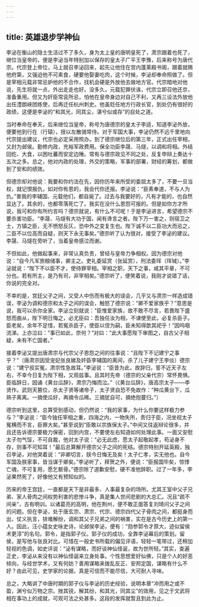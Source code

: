 ```yaml
---
---
---
```

title: 英雄退步学神仙
---




李泌在衡山的隐士生活过不了多久，身为太上皇的唐明皇死了，肃宗跟着也死了，继位当皇帝的，便是李泌当年特别加以保存的皇太子广平王李豫，后来称号为唐代宗。代宗登上帝位，马上就召李泌回来，起先让他住在宫内蓬莱殿书阁，跟着就赐他府第，又强迫他不可素食，硬要他娶妻吃肉，这个时候，李泌却奉命照做了。但是宰相元载非常忌妒他的不合作，找机会硬是外放他去做地方官。代宗暗地对他说，先生将就一点，外出走走也好。没多久，元载犯罪伏诛，代宗立即召他还京，准备重用。但又为奸臣常衮所忌，怕他在皇帝身边对自己不利，又再三设法外放他出任澧朗峡团练使，后再迁任杭州刺史。他虽贬任地方行政长官，到处仍有很好的政绩，这便是李泌的“和其光，同其尘，湛兮似或存”的自处之道。

当时奉命在奉天，后来继位当皇帝，称号为唐德宗的皇太子李适，知道李泌外放，便要他到行在（行辕），授以左散骑常侍。对于军国大事，李泌仍然不远千里地向代宗提出建议，代宗也必定采用照办。到了德宗继位后的第三年，正式出任宰相，又封为邺侯。勤修内政，充裕军政费用。保全功臣李晟、马燧，以调和将相。外结回纥、大食，以困吐蕃而安定边陲。常有与德宗政见不同之处，反复申辩上奏达十五次之多。总之，他对内政的处理，外交的策略，军事的部署，财经的筹划，都做到了安和的绩效。

但德宗却对他说：我要和你约法在先，因你历年来所受的委屈太多了，不要一旦当权，就记恨报仇，如对你有恩的，我会代你还报。李泌说：“臣素奉道，不与人为仇。”害我的李辅国、元载他们，都自毙了。过去与我要好的，凡有才能的，也自然显达了。其余的，也都零落死亡了。我实在没什么恩怨可报的。但是如你方才所说，我可和你有所约言吗？德宗就说，有什么不可呢！于是李泌进言，希望德宗不要杀害功臣。“李晟、马燧有大功于国，闻有谗言之者。陛下万一害之，则宿卫之士，方镇之臣，无不愤怒反仄，恐中外之变复生也。陛下诚不以二臣功大而忌之，二臣不以位高而自疑，则天下永无事矣。”德宗听了认为很对，接受了李泌的建议。李晟、马燧在旁听了，当着皇帝感泣而谢。

不但如此，他做起事来，非常认真负责，曾经与皇帝力争相权。因为德宗对他说：“自今凡军旅粮储事，卿主之。吏礼委延赏（张延赏），刑法委珲（珲瑊）。”李泌就说：“陛下不以臣不才，使待罪宰相。宰相之职，天下之事，咸其平章，不可分也。若有所主，是乃有司，非宰相矣。”德宗听了，便笑着说，我刚才说错了话，你说的完全对。

不幸的是，宫廷父子之间，又受人中伤而有极大的误会，几乎又与肃宗一样造成错误，李泌为调和德宗和太子之间的误会，触怒了德宗说：“卿不爱家族乎？”意思是说，我可以杀你全家。李泌立刻就说：“臣惟爱家族，故不敢不尽言，若畏陛下盛怒而曲从，陛下明日悔之，必尤臣曰：吾独任汝为相，不谏使至此，必复杀臣子。臣老矣，余年不足惜，若冤杀臣子，使臣以侄为嗣，臣未知得歆其祀乎！”因呜咽流涕。上亦泣曰：“事已如此，奈何？”对曰：“此大事愿陛下审图之，自古父子相疑，未有不亡国者。”

接着李泌又提出唐肃宗与代宗父子恩怨之间的往事说：“且陛下不记建宁之事乎？”（唐肃宗因受宠妃张良娣及奸臣李辅国的离间，杀了儿子建宁王李倓）德宗说：“建宁叔实冤，肃宗性急故耳。”李泌说：“臣昔为此，故辞归，誓不近天子左右，不幸今日复为陛下相，又观兹事。且其时先帝（德宗的父亲代宗）常怀畏惧。臣临辞日，因诵《黄台瓜辞》，肃宗乃悔而泣。”（《黄台瓜辞》，唐高宗太子——李贤作。武则天篡位，杀太子贤等诸帝子，太子贤自恐不免故作：“种瓜黄台下，瓜熟子离离。一摘使瓜好，再摘令瓜稀。三摘犹自可，摘绝抱蔓归。”）

德宗听到这里，总算受到感动，但仍然说：“我的家事，为什么你要这样极力参与？”李泌说：“臣今独任宰相之重，四海之内，一物失所，责归于臣，况坐视太子冤横而不言，臣罪大矣。”甚至说到“臣敢以宗族保太子。”中间又往返辩论很多，并且还告诉德宗要极力保密，回到内宫，不要使左右知道如何处理此事。一面又安慰太子勿气馁，不可自裁，他对太子说：“必无此虑，愿太子起敬起孝，苟泌身不存，则事不可知耳！”最后总算解开德宗父子之间的死结。德宗特别开延英殿，独召李泌，对他哭着说：“非卿切言，朕今日悔无及矣！太子仁孝，实无他也。自今军国及朕家事，皆当谋于卿矣。”李泌听了，拜贺之外，便说：“臣报国毕矣，惊悸亡魂，不可复用，愿乞骸骨。”德宗除了道歉安慰，硬不准他辞职。过了一年多，李泌果然死了，好像他又有预知似的。

历来的帝王宫廷，一直都是天下是非最多、人事最复杂的场所。尤其王室中父子兄弟、家人骨肉之间权势利害的悲惨斗争，真是集人世间悲剧的大总汇。况且“疏不间亲”，古有明训。以诸葛亮的高明，他在荆州，便不敢正面答复刘琦问父子之间的问题。但在李泌，处于唐玄宗、肃宗、代宗、德宗四代父子骨肉之间，都挺身而出，仗义执言，排难解纷，调和其父子兄弟之间的祸害，实在是古今历史上的第一人。因此，汪小蕴女史咏史诗，论邺侯李泌，便有：“勋参郭令才原大，迹似留侯术更淳”的名句。郭令，是指郭子仪。郭子仪的成功，全靠李泌幕后的策划。留侯，是写他与张良对比。可惜在一般史书所载的偏见评语，轻轻一笔带过，还稍加轻视的色调，如史评说：“泌有谋略，而好谈神仙怪诞，故为世所轻。”其实，查遍正史，李泌从来没有以神仙怪诞来立身处事。个性思想爱好仙佛，只是个人的好恶倾向，与经世学术，又有何妨？善用谋略来拨乱反正、安邦定国，谋略有什么不好？由此可见，史学家的论据，真是可信而不能尽信，大可耐人寻味。

总之，大略讲了中唐时期的郭子仪与李泌的历史经验，说明本章“冲而用之或不盈，渊兮似万物之宗。挫其锐，解其纷，和其光，同其尘”的效用，见之于文武将相在事功上的成就，可观可法之处甚多。这段的发挥就暂且到此为止。
